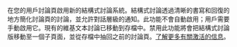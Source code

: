 在您的用戶討論頁啟用新的結構式討論系統。結構式討論透過清晰的書寫和回復的地方簡化討論頁的討論，並允許對話層級的通知。此功能不會自動啟用；用戶需要手動啟用它。現有的維基文本討論已移動到存檔中。禁用此功能將會把結構式討論版移動至一個子頁面，並從存檔中抽回之前的討論頁。[[mw:Special:MyLanguage/Help:Structured_Discussions/Activation#Activate|了解更多有關激活的信息]]。